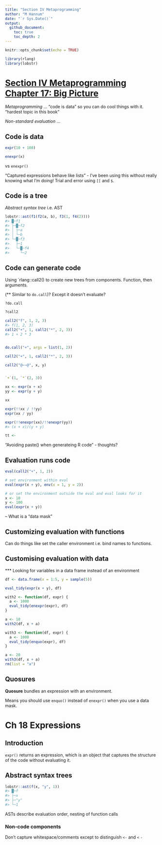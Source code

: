 ```yaml
---
title: "Section IV Metaprogramming"
author: "M Hannum"
date: "`r Sys.Date()`"
output: 
  github_document:
    toc: true
    toc_depth: 2
---
```


```r
knitr::opts_chunk$set(echo = TRUE)

library(rlang)
library(lobstr)
```

# [Section IV Metaprogramming Chapter 17: Big Picture](https://adv-r.hadley.nz/metaprogramming.html)

*Metaprogramming* ... "code is data" so you can do cool things with it. "hardest topic in this book"

*Non-standard evaluation* ... 

## Code is data

```r
expr(10 + 100)

enexpr(x)
```


vs `enexpr()`


"Captured expressions behave like lists" - 
I've been using this without really knowing what I'm doing! Trial and error using `[[` and `$`.

## Code is a tree

*Abstract syntax tree* i.e. AST

```r
lobstr::ast(f1(f2(a, b), f3(1, f4(2))))
#> █─f1 
#> ├─█─f2 
#> │ ├─a 
#> │ └─b 
#> └─█─f3 
#>   ├─1 
#>   └─█─f4 
#>     └─2
```

## Code can generate code

Using `rlang::call2() to create new trees from components. Function, then arguments. 

(** Similar to `do.call`)? Except it doesn't evaluate?

```r
?do.call

?call2
```

```r
call2("f", 1, 2, 3)
#> f(1, 2, 3)
call2("+", 1, call2("*", 2, 3))
#> 1 + 2 * 3


do.call("+", args = list(1, 2))

call2("+", 1, call2("*", 2, 3))

call2("@~~@", x, y)


`+`(1, `*`(2, 3))
```

```r
xx <- expr(x + x)
yy <- expr(y + y)

xx

expr(!!xx / !!yy)
expr(xx / yy)

expr(!!enexpr(xx)/!!enexpr(yy))
#> (x + x)/(y + y)

tt <-
```


"Avoiding paste() when generateing R code" - thoughts?

## Evaluation runs code

```r
eval(call2("+", 1, 2))

# set environment within eval
eval(expr(x + y), env(x = 1, y = 2))

# or set the environment outside the eval and eval looks for it
x <- 10
y <- 100
eval(expr(x + y))
```

-- What is a "data mask"

## Customizing evaluation with functions
Can do things like set the caller environment i.e. bind names to functions.

## Customising evaluation with data
*** Looking for variables in a data frame instead of an environment

```r
df <- data.frame(x = 1:5, y = sample(5))

eval_tidy(expr(x + y), df)

with2 <- function(df, expr) {
  a <- 1000
  eval_tidy(enexpr(expr), df)
}

a <- 10
with2(df, x + a)

with3 <- function(df, expr) {
  a <- 1000
  eval_tidy(enquo(expr), df)
}

a <- 20
with3(df, x + a)
rm(list = "a")
```

## Quosures

**Quosure** bundles an expression with an environment.

Means you should use `enquo()` instead of `enexpr()` when you use a data mask. 

# Ch 18 Expressions

## Introduction

`expr()` returns an expression, which is an object that captures the structure of the code without evaluating it.

## Abstract syntax trees

```r
lobstr::ast(f(x, "y", 1))
#> █─f 
#> ├─x 
#> ├─"y" 
#> └─1
```

ASTs describe evaluation order, nesting of function calls

### Non-code components
 Don't capture whitespace/comments except to distinguish `<-` and `<` `-`








